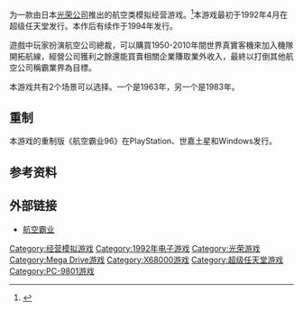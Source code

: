 {{NoteTA
| G1=Games
}}

{{Infobox VG
|title = 航空霸业
| japanese= エアーマネジメント 大空に賭ける
| english= Aerobiz
|image = 
|caption = ''Aerobiz'' cover art <small>(Super NES version)</small>
|developer = [[光荣公司|光荣公司]]
|publisher = 光荣公司
|distributor =光荣公司
|series = 光榮精選系列
|released = '''超级任天堂'''{{vgr|JP|April 5, 1992|NA|February 1993}} '''Mega Drive''' {{vgr|NA|1992|JP|November 1, 1992}} '''Sharp X68000''' {{vgr|JP|November 20, 1992}}
|genre = 商業策略模擬
|modes = 單人-4人
|platforms = 超級任天堂 <br>Mega Drive<br>Sharp X68000
}}

{{vgname|航空霸业|ja=エアーマネジメント 大空に賭ける|na=Aerobiz}}为一款由日本[[光荣公司|光荣公司]]推出的航空类模拟经营游戏。<ref name="gamefaqs">{{cite web| url = http://www.gamefaqs.com/snes/563508-aerobiz/data| title = Release information| publisher = [[GameFAQs|GameFAQs]]| date = | accessdate = 2016-01-12| language = en| archive-date = 2016-07-15| archive-url = https://web.archive.org/web/20160715125215/http://www.gamefaqs.com/snes/563508-aerobiz/data| dead-url = no}}</ref>本游戏最初于1992年4月在超级任天堂发行。本作后有续作{{vgname|[[航空霸业II|航空霸业II]]|aka=航空霸业 超音速|ja=エアーマネジメントII 航空王をめざせ|na=Aerobiz Supersonic}}于1994年发行。

遊戲中玩家扮演航空公司總裁，可以購買1950-2010年間世界真實客機來加入機隊開拓航線，經營公司獲利之餘還能買賣相關企業賺取業外收入，最終以打倒其他航空公司稱霸業界為目標。

本游戏共有2个场景可以选择。一个是1963年，另一个是1983年。

==重制==
本游戏的重制版《航空霸业96》在PlayStation、世嘉土星和Windows发行。

==参考资料==
{{Reflist}}

==外部链接==
*[https://web.archive.org/web/20130407041322/http://www.geocities.jp/gurafsander/gamedera.retrogamehonbo.Air_Management_II.html 航空霸业]

[[Category:经营模拟游戏|Category:经营模拟游戏]]
[[Category:1992年电子游戏|Category:1992年电子游戏]]
[[Category:光荣游戏|Category:光荣游戏]]
[[Category:Mega_Drive游戏|Category:Mega Drive游戏]]
[[Category:X68000游戏|Category:X68000游戏]]
[[Category:超级任天堂游戏|Category:超级任天堂游戏]]
[[Category:PC-9801游戏|Category:PC-9801游戏]]